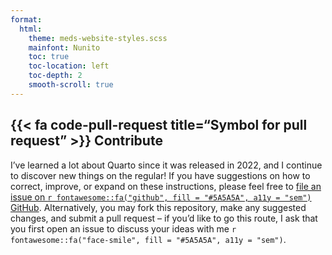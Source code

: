 ```yaml
---
format: 
  html:
    theme: meds-website-styles.scss
    mainfont: Nunito
    toc: true
    toc-location: left
    toc-depth: 2
    smooth-scroll: true
---
```


## {{< fa code-pull-request title="Symbol for pull request" >}} Contribute {#contribute}

I've learned a lot about Quarto since it was released in 2022, and I continue to discover new things on the regular! If you have suggestions on how to correct, improve, or expand on these instructions, please feel free to [file an issue on `r fontawesome::fa("github", fill = "#5A5A5A", a11y = "sem")` GitHub](https://github.com/UCSB-MEDS/creating-quarto-websites/issues/new). Alternatively, you may fork this repository, make any suggested changes, and submit a pull request -- if you'd like to go this route, I ask that you first open an issue to discuss your ideas with me `r fontawesome::fa("face-smile", fill = "#5A5A5A", a11y = "sem")`.